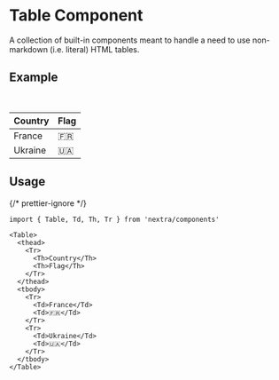 
# Table Component

A collection of built-in components meant to handle a need to use non-markdown (i.e. literal) HTML tables.

## Example

<br />

<Table>
  <thead>
    <Tr>
      <Th>Country</Th>
      <Th>Flag</Th>
    </Tr>
  </thead>
  <tbody>
    <Tr>
      <Td>France</Td>
      <Td>🇫🇷</Td>
    </Tr>
    <Tr>
      <Td>Ukraine</Td>
      <Td>🇺🇦</Td>
    </Tr>
  </tbody>
</Table>

## Usage

{/* prettier-ignore */}
```mdx
import { Table, Td, Th, Tr } from 'nextra/components'

<Table>
  <thead>
    <Tr>
      <Th>Country</Th>
      <Th>Flag</Th>
    </Tr>
  </thead>
  <tbody>
    <Tr>
      <Td>France</Td>
      <Td>🇫🇷</Td>
    </Tr>
    <Tr>
      <Td>Ukraine</Td>
      <Td>🇺🇦</Td>
    </Tr>
  </tbody>
</Table>
```